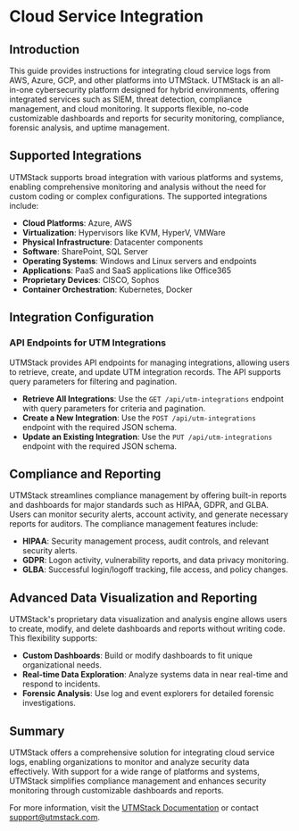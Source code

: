 # Cloud Service Integration

## Introduction

This guide provides instructions for integrating cloud service logs from AWS, Azure, GCP, and other platforms into UTMStack. UTMStack is an all-in-one cybersecurity platform designed for hybrid environments, offering integrated services such as SIEM, threat detection, compliance management, and cloud monitoring. It supports flexible, no-code customizable dashboards and reports for security monitoring, compliance, forensic analysis, and uptime management.

## Supported Integrations

UTMStack supports broad integration with various platforms and systems, enabling comprehensive monitoring and analysis without the need for custom coding or complex configurations. The supported integrations include:

- **Cloud Platforms**: Azure, AWS
- **Virtualization**: Hypervisors like KVM, HyperV, VMWare
- **Physical Infrastructure**: Datacenter components
- **Software**: SharePoint, SQL Server
- **Operating Systems**: Windows and Linux servers and endpoints
- **Applications**: PaaS and SaaS applications like Office365
- **Proprietary Devices**: CISCO, Sophos
- **Container Orchestration**: Kubernetes, Docker

## Integration Configuration

### API Endpoints for UTM Integrations

UTMStack provides API endpoints for managing integrations, allowing users to retrieve, create, and update UTM integration records. The API supports query parameters for filtering and pagination.

- **Retrieve All Integrations**: Use the `GET /api/utm-integrations` endpoint with query parameters for criteria and pagination.
- **Create a New Integration**: Use the `POST /api/utm-integrations` endpoint with the required JSON schema.
- **Update an Existing Integration**: Use the `PUT /api/utm-integrations` endpoint with the required JSON schema.

## Compliance and Reporting

UTMStack streamlines compliance management by offering built-in reports and dashboards for major standards such as HIPAA, GDPR, and GLBA. Users can monitor security alerts, account activity, and generate necessary reports for auditors. The compliance management features include:

- **HIPAA**: Security management process, audit controls, and relevant security alerts.
- **GDPR**: Logon activity, vulnerability reports, and data privacy monitoring.
- **GLBA**: Successful login/logoff tracking, file access, and policy changes.

## Advanced Data Visualization and Reporting

UTMStack's proprietary data visualization and analysis engine allows users to create, modify, and delete dashboards and reports without writing code. This flexibility supports:

- **Custom Dashboards**: Build or modify dashboards to fit unique organizational needs.
- **Real-time Data Exploration**: Analyze systems data in near real-time and respond to incidents.
- **Forensic Analysis**: Use log and event explorers for detailed forensic investigations.

## Summary

UTMStack offers a comprehensive solution for integrating cloud service logs, enabling organizations to monitor and analyze security data effectively. With support for a wide range of platforms and systems, UTMStack simplifies compliance management and enhances security monitoring through customizable dashboards and reports.

For more information, visit the [UTMStack Documentation](https://documentation.utmstack.com/v10/Getting%20started/introduction) or contact [support@utmstack.com](mailto:support@utmstack.com).
